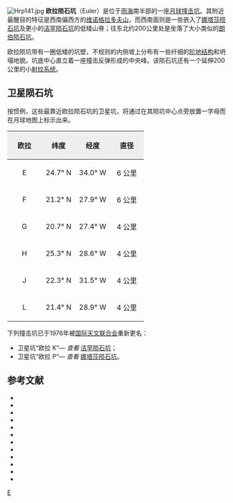 {{lunar crater data |
 image=Euler crater AS17-M-2922.jpg|
 caption= [[阿波罗17号|阿波罗17号]]拍摄的欧拉陨石坑|
 latitude=23.3|
 N_or_S=N|
 longitude=29.2|
 E_or_W=W|
 diameter=28 公里|
 depth=2.2 公里|
 colong=28|
 eponym=[[莱昂哈德·欧拉|莱昂哈德·欧拉]]}}
[[Image:Hrp141.jpg|thumb]]
'''欧拉陨石坑'''（Euler）是位于[[雨海|雨海]]南半部的一座[[月球|月球]][[撞击坑|撞击坑]]。其附近最醒目的特征是西南偏西方的[[维诺格拉多夫山|维诺格拉多夫山]]，而西南面则是一些嵌入了[[娜塔莎陨石坑|娜塔莎陨石坑]]及更小的[[洁罕陨石坑|洁罕陨石坑]]的低矮山脊；往东北约200公里处是坐落了大小类似的[[朗伯陨石坑|朗伯陨石坑]]。

欧拉陨坑带有一圈低矮的坑壁，不规则的内侧坡上分布有一些纤细的[[wiktionary:terrace|阶地结构]]和坍塌地貌。坑底中心直立着一座撞击反弹形成的中央峰。该陨石坑还有一个延伸200公里的小[[射纹系统|射纹系统]]。

==卫星陨石坑==
按惯例，这些最靠近欧拉陨石坑的卫星坑，将通过在其陨坑中心点旁放置一字母而在月球地图上标示出来。
{| class="wikitable"
!width="25%" style="background:#eeeeee;" |欧拉
!width="25%" style="background:#eeeeee;" |纬度
!width="25%" style="background:#eeeeee;" |经度
!width="25%" style="background:#eeeeee;" |直径
|-
|align="center"|E
|align="center"|24.7° N
|align="center"|34.0° W
|align="center"|6 公里
|-
|align="center"|F
|align="center"|21.2° N
|align="center"|27.9° W
|align="center"|6 公里
|-
|align="center"|G
|align="center"|20.7° N
|align="center"|27.4° W
|align="center"|4 公里
|-
|align="center"|H
|align="center"|25.3° N
|align="center"|28.6° W
|align="center"|4 公里
|-
|align="center"|J
|align="center"|22.3° N
|align="center"|31.5° W
|align="center"|4 公里
|-
|align="center"|L
|align="center"|21.4° N
|align="center"|28.9° W
|align="center"|4 公里
|}

下列撞击坑已于1976年被[[国际天文联合会|国际天文联合会]]重新更名：

* 卫星坑“欧拉 K”— ''查看'' [[洁罕陨石坑|洁罕陨石坑]]；
* 卫星坑“欧拉 P“— ''查看'' [[娜塔莎陨石坑|娜塔莎陨石坑]]。

==参考文献==
{{refbegin}}
* {{cite book
  | last1 = Andersson
  | first1 = L. E.
  | last2 = Whitaker
  | first2 = E. A.
  | authorlink2 = Ewen Whitaker
  | date = 1982
  | title = [[NASA|NASA]] Catalogue of Lunar Nomenclature
  | publisher = NASA RP-1097
  | ref = harv
  }}
* {{cite web
  | last = Blue
  | first = Jennifer
  | date = July 25, 2007
  | title = Gazetteer of Planetary Nomenclature
  | publisher = [[United_States_Geological_Survey|USGS]]
  | url = http://planetarynames.wr.usgs.gov/
  | accessdate = 2007-08-05
  | ref = harv
  | archive-date = 2012-04-08
  | archive-url = https://www.webcitation.org/66mXDr4G9?url=http://planetarynames.wr.usgs.gov/
  | dead-url = no
  }}
* {{cite book
  | last1 = Bussey
  | first1 = B.
  | authorlink1 = Ben Bussey
  | last2 = Spudis
  | first2 = P.
  | authorlink2 = Paul Spudis
  | date = 2004
  | title = The Clementine Atlas of the Moon
  | publisher = Cambridge University Press
  | location = New York
  | isbn = 978-0-521-81528-4
  | ref = harv
  }}
* {{cite book
  | last1 = Cocks
  | first1 = Elijah E.
  | last2 = Cocks
  | first2 = Josiah C.
  | date = 1995
  | title = Who's Who on the Moon: A Biographical Dictionary of Lunar Nomenclature
  | url = https://archive.org/details/isbn_9780936389271
  | publisher = Tudor Publishers
  | isbn = 978-0-936389-27-1
  | ref = harv
  }}
* {{cite web
  | last = McDowell
  | first = Jonathan
  | date = July 15, 2007
  | url = http://host.planet4589.org/astro/lunar/
  | title = Lunar Nomenclature
  | publisher = Jonathan's Space Report
  | accessdate = 2007-10-24
  | ref = harv
  | archive-date = 2012-05-26
  | archive-url = https://www.webcitation.org/67wcYNfK3?url=http://host.planet4589.org/astro/lunar/
  | dead-url = no
  }}
* {{cite journal| last1 = Menzel| first1 = D. H.| last2 = Minnaert| first2 = M.| last3 = Levin| first3 = B.| last4 = Dollfus| first4 = A.| last5 = Bell| first5 = B.| title = Report on Lunar Nomenclature by the Working Group of Commission 17 of the IAU| doi = 10.1007/BF00171763| journal = Space Science Reviews| volume = 12| issue = 2| pages = 136–186| date = 1971| bibcode = 1971SSRv...12..136M| ref = harv}}
* {{cite book
  | first = Patrick
  | last = Moore
  | authorlink = Patrick Moore
  | date = 2001
  | title = On the Moon
  | url = https://archive.org/details/patrickmooreonmo00patr
  | publisher = Sterling Publishing Co.
  | isbn = 978-0-304-35469-6
  | ref = harv
  }}
* {{cite book
  | first = Fred W.
  | last = Price
  | date = 1988
  | title = The Moon Observer's Handbook
  | publisher = Cambridge University Press
  | isbn = 978-0-521-33500-3
  | ref = harv
  }}
* {{cite book
  | last = Rükl
  | first = Antonín
  | authorlink = Antonín Rükl
  | date = 1990
  | title = Atlas of the Moon
  | publisher = Kalmbach Books
  | isbn = 978-0-913135-17-4
  | ref = harv
  }}
* {{cite book
  | last = Webb
  | first = Rev. T. W.
  | authorlink = Thomas William Webb
  | date = 1962
  | title = Celestial Objects for Common Telescopes
  | url = https://archive.org/details/celestialobjects00webb
  | edition = 6th revised
  | publisher = Dover
  | isbn = 978-0-486-20917-3
  | ref = harv
  }}
* {{cite book
  | first = Ewen A.
  | last = Whitaker
  | authorlink = Ewen Whitaker
  | date = 1999
  | title = Mapping and Naming the Moon
  | publisher = Cambridge University Press
  | isbn = 978-0-521-62248-6
  | ref = harv
  }}
* {{cite book
  | first = Peter T.
  | last = Wlasuk
  | date = 2000
  | title = Observing the Moon
  | publisher = Springer
  | isbn = 978-1-85233-193-1
  | ref = harv
 }}
{{refend}}

[[Category:月球环形山|E]]
{{月球環形山 (C-F)}}